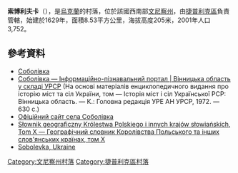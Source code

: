 {{coord|48|37|10|N|29|28|44|E|scale:30000|display=title}}

'''索博利夫卡'''（{{lang-uk|Соболівка}}），是[[烏克蘭|烏克蘭]]的村落，位於該國西南部[[文尼察州|文尼察州]]，由[[捷普利克區|捷普利克區]]負責管轄，始建於1629年，面積8.53平方公里，海拔高度205米，2001年人口3,752。

==參考資料==
* [http://gska2.rada.gov.ua/pls/z7502/A005?rdat1=19.12.2008&rf7571=2893 Соболівка]{{dead link|date=2018年4月 |bot=InternetArchiveBot |fix-attempted=yes }}
* [http://imsu-vinnycja.com/mista-i-sela-vinnyckoi-oblasti/teplyckyj-rajon/sobolivka.html Соболівка — Інформаційно-пізнавальний портал | Вінницька область у складі УРСР] {{Wayback|url=http://imsu-vinnycja.com/mista-i-sela-vinnyckoi-oblasti/teplyckyj-rajon/sobolivka.html |date=20200219062719 }} (На основі матеріалів енциклопедичного видання про історію міст та сіл України, том — Історія міст і сіл Української РСР: Вінницька область. — К.: Головна редакція УРЕ АН УРСР, 1972. — 630 с.)
* [https://web.archive.org/web/20070116142209/http://www.sobolivka.com.ua/ Офіційний сайт села Соболівка]
* [http://dir.icm.edu.pl/pl/Slownik_geograficzny/Tom_X/951 Słownik geograficzny Królestwa Polskiego i innych krajów słowiańskich, Tom X — Географічний словник Королівства Польського та інших слов'янських країнах, том Х] {{Wayback|url=http://dir.icm.edu.pl/pl/Slownik_geograficzny/Tom_X/951 |date=20190204024820 }} {{ref-pl}}
* [http://data.jewishgen.org/wconnect/wc.dll?jg~jgsys~shtetm~-1054495 Sobolevka, Ukraine]{{Dead link|date=2020年3月 |bot=InternetArchiveBot |fix-attempted=yes }}{{ref-en}}

[[Category:文尼察州村落|Category:文尼察州村落]]
[[Category:捷普利克區村落|Category:捷普利克區村落]]


{{Vinnytsia-geo-stub}}